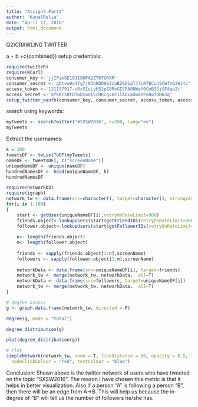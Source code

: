 ```yaml
---
title: "Assign4-Part2"
author: "KunalRelia"
date: "April 12, 2016"
output: html_document
---
```


Q2)CRAWLING TWITTER

a + b +c{combined})
setup credentials:

```r
require(twitteR)
require(RCurl)
consumer_key <-'jjIPimGE10JIOHFA2ZT6TGRXR'
consumer_secret <-'gDtvw9o4fg7j93bKDD0S1zaBZ6D1aTJ7LR7BCuhSCWfYQzHitc'
access_token <-'131157917-vRx5IuLyH52pZ8RvGI5PA0NWeY0CmBSSjSF4qoZr'
access_secret <-'mfkKcSBtDTwDzwdIScHKcgv6F1lAOxadw8zPoBwTdHW3q'
setup_twitter_oauth(consumer_key, consumer_secret, access_token, access_secret)
```

search using keywords:

```r
myTweets <- searchTwitter("#SXSW2016", n=200, lang="en")
myTweets
```

Extract the usernames:
```r
k = 100
tweetsDF <- twListToDF(myTweets)
nameDF <- tweetsDF[, c("screenName")]
uniqueNameDF <- unique(nameDF)
hundredNamesDF <- head(uniqueNameDF, k)
hundredNamesDF
```

```r
require(networkD3)
require(igraph)
network_tw <- data.frame(src=character(), target=character(), stringsAsFactors=FALSE) 
for(i in 1:100)
{
    start <- getUser(uniqueNameDF[i],retryOnRateLimit=900)
    friends.object<-lookupUsers(start$getFriendIDs(retryOnRateLimit=900))
    follower.object<-lookupUsers(start$getFollowerIDs(retryOnRateLimit=900))
    
    n<- length(friends.object)
    m<- length(follower.object)
    
    friends <- sapply(friends.object[1:n],screenName)
    followers <- sapply(follower.object[1:m],screenName)
    
    networkData <- data.frame(src=uniqueNameDF[i], target=friends)
    network_tw <- merge(network_tw, networkData,  all=T)
    networkData <- data.frame(src=followers, target=uniqueNameDF[i])
    network_tw <- merge(network_tw, networkData,  all=T)
}

# degree assess
g <- graph.data.frame(network_tw, directed = F)

degree(g, mode = "total")

degree_distribution(g)

plot(degree_distribution(g))

# Plot
simpleNetwork(network_tw, zoom = T, linkDistance = 60, opacity = 0.5, linkColour = "grey", nodeColour = "purple",
  nodeClickColour = "red", textColour = "blue")

```
Conclusion:
Shown above is the twitter network of users who have tweeted on the topic "SXSW2016".
The reason I have chosen this metric is that it helps in better visualization. 
Also if a person "A" is following a person "B", then there will be an edge from A->B. This will help us because the in-degree of "B" will tell us the number of followers he/she has.
